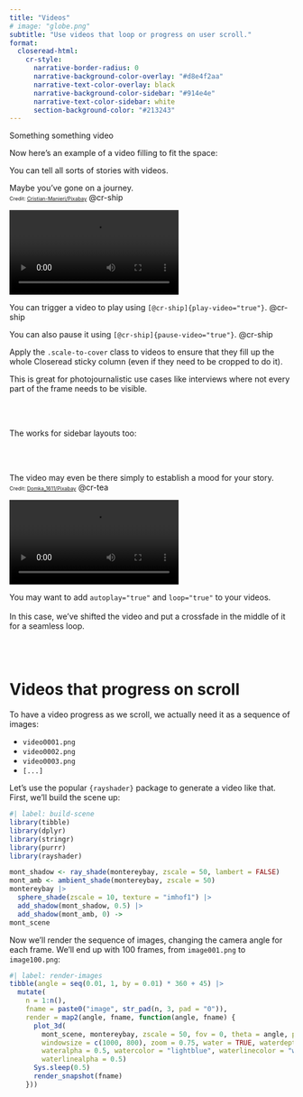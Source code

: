 ```yaml
---
title: "Videos"
# image: "globe.png"
subtitle: "Use videos that loop or progress on user scroll."
format:
  closeread-html:
    cr-style:
      narrative-border-radius: 0
      narrative-background-color-overlay: "#d8e4f2aa"
      narrative-text-color-overlay: black
      narrative-background-color-sidebar: "#914e4e"
      narrative-text-color-sidebar: white
      section-background-color: "#213243"
---
```


Something something video

Now here's an example of a video filling to fit the space:

::::{.cr-section layout="overlay-left"}

You can tell all sorts of stories with videos.

Maybe you've gone on a journey.  
[Credit: [Cristian-Manieri/Pixabay](https://pixabay.com/videos/drone-landscape-green-greenland-236893/)]{style="font-size: 65%;"} @cr-ship

:::{#cr-ship .scale-to-cover}
![](ship.mp4){alt="A ship sails in a polar region" loop="true"}
:::

You can trigger a video to play using `[@cr-ship]{play-video="true"}`. [@cr-ship]{play-video="true"}

You can also pause it using `[@cr-ship]{pause-video="true"}`. [@cr-ship]{pause-video="true"}

Apply the `.scale-to-cover` class to videos to ensure that they fill up the whole Closeread sticky column (even if they need to be cropped to do it).

This is great for photojournalistic use cases like interviews where not every part of the frame needs to be visible.

::::

\
\

The works for sidebar layouts too:

\
\

::::{.cr-section layout="sidebar-right"}

The video may even be there simply to establish a mood for your story.  
[Credit: [Domka_1611/Pixabay](https://pixabay.com/videos/fire-evening-nature-forest-autumn-148594/)]{style="font-size: 65%;"} @cr-tea

![](tea.mp4){#cr-tea .scale-to-cover alt="One person pours tea into another person's tea cup in front of an open fire." autoplay="true" loop="true"}

:::{focus-on="cr-tea"}
You may want to add `autoplay="true"` and `loop="true"` to your videos.
\
\
In this case, we've shifted the video and put a crossfade in the middle of it for a seamless loop.
:::

::::

\
\

# Videos that progress on scroll

To have a video progress as we scroll, we actually need it as a sequence of images:

- `video0001.png`
- `video0002.png`
- `video0003.png`
- `[...]`

Let's use the popular `{rayshader}` package to generate a video like that. First, we'll build the scene up:

```r
#| label: build-scene
library(tibble)
library(dplyr)
library(stringr)
library(purrr)
library(rayshader)

mont_shadow <- ray_shade(montereybay, zscale = 50, lambert = FALSE)
mont_amb <- ambient_shade(montereybay, zscale = 50)
montereybay |>
  sphere_shade(zscale = 10, texture = "imhof1") |>
  add_shadow(mont_shadow, 0.5) |>
  add_shadow(mont_amb, 0) ->
mont_scene
```

Now we'll render the sequence of images, changing the camera angle for each frame. We'll end up with 100 frames, from `image001.png` to `image100.png`:

```r
#| label: render-images
tibble(angle = seq(0.01, 1, by = 0.01) * 360 + 45) |>
  mutate(
    n = 1:n(),
    fname = paste0("image", str_pad(n, 3, pad = "0")),
    render = map2(angle, fname, function(angle, fname) {
      plot_3d(
        mont_scene, montereybay, zscale = 50, fov = 0, theta = angle, phi = 45,
        windowsize = c(1000, 800), zoom = 0.75, water = TRUE, waterdepth = 0,
        wateralpha = 0.5, watercolor = "lightblue", waterlinecolor = "white",
        waterlinealpha = 0.5)
      Sys.sleep(0.5)
      render_snapshot(fname)
    }))
```
